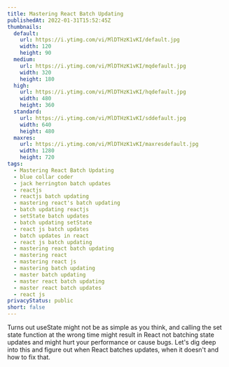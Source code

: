 ```yaml
---
title: Mastering React Batch Updating
publishedAt: 2022-01-31T15:52:45Z
thumbnails:
  default:
    url: https://i.ytimg.com/vi/MlDTHzK1vKI/default.jpg
    width: 120
    height: 90
  medium:
    url: https://i.ytimg.com/vi/MlDTHzK1vKI/mqdefault.jpg
    width: 320
    height: 180
  high:
    url: https://i.ytimg.com/vi/MlDTHzK1vKI/hqdefault.jpg
    width: 480
    height: 360
  standard:
    url: https://i.ytimg.com/vi/MlDTHzK1vKI/sddefault.jpg
    width: 640
    height: 480
  maxres:
    url: https://i.ytimg.com/vi/MlDTHzK1vKI/maxresdefault.jpg
    width: 1280
    height: 720
tags:
  - Mastering React Batch Updating
  - blue collar coder
  - jack herrington batch updates
  - reactjs
  - reactjs batch updating
  - mastering react's batch updating
  - batch updating reactjs
  - setState batch updates
  - batch updating setState
  - react js batch updates
  - batch updates in react
  - react js batch updating
  - mastering react batch updating
  - mastering react
  - mastering react js
  - mastering batch updating
  - master batch updating
  - master react batch updating
  - master react batch updates
  - react js
privacyStatus: public
short: false
---
```

  
Turns out useState might not be as simple as you think, and calling the set state function at the wrong time might result in React not batching state updates and might hurt your performance or cause bugs. Let's dig deep into this and figure out when React batches updates, when it doesn't and how to fix that.
